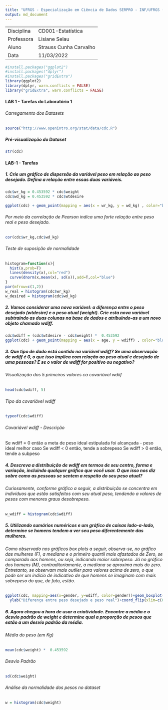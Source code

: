 ```yaml
---
title: "UFRGS - Especialização em Ciência de Dados SERPRO - INF/UFRGS (2022-2023)"
output: md_document
---
```


|            |                        |
|------------|------------------------|
| Disciplina | CD001-Estatística      |
| Professora | Lisiane Selau          |
| Aluno      | Strauss Cunha Carvalho |
| Data       | 11/03/2022             |

```r
#install.packages("ggplot2")
#install.packages("dplyr")
#install.packages("gridExtra")
library(ggplot2)
library(dplyr, warn.conflicts = FALSE)
library("gridExtra", warn.conflicts = FALSE)
```

#### **LAB 1** - Tarefas do Laboratório 1

###### Carregamento dos Datasets
```r
source("http://www.openintro.org/stat/data/cdc.R")
```

##### Pré-visualização do Dataset
```r
str(cdc)
```
#### **LAB-1** - Tarefas

##### __1. Crie um gráfico de dispersão da variável peso em relação ao peso desejado. Defina a relação entre essas duas variáveis.__
```r
cdc$wr_kg = 0.453592 * cdc$weight
cdc$wd_kg = 0.453592 * cdc$wtdesire
```

```r
ggplot(cdc) + geom_point(mapping = aes(x = wr_kg, y = wd_kg) , color="blue") + ggtitle("Peso real x Peso desejado - Kg") 

```
######  Por meio da correlação de Pearson indica uma forte relação entre peso real e peso desejado.
```r
cor(cdc$wr_kg,cdc$wd_kg)
```
###### Teste de suposição de normalidade
```r
histogram=function(x){
  hist(x,prob=T)
  lines(density(x),col="red")
  curve(dnorm(x,mean(x), sd(x)),add=T,col="blue")
}
par(mfrow=c(1,2))
w_real = histogram(cdc$wr_kg)
w_desired = histogram(cdc$wd_kg)
```

##### __2.  Vamos considerar uma nova variável: a diferença entre o peso desejado (wtdesire) e o peso atual (weight). Crie esta nova variável subtraindo as duas colunas na base de dados e atribuindo-as a um novo objeto chamado wdiff.__

```r
cdc$wdiff = (cdc$wtdesire - cdc$weight) *  0.453592 
ggplot(cdc) + geom_point(mapping = aes(x = age, y = wdiff) , color="blue") + ggtitle("Peso desejado (Kg) - Peso real (Kg) * idade") 
```

##### __3.  Que tipo de dado está contido na variável wdiff? Se uma observação de wdiff é 0, o que isso implica com relação ao peso atual e desejado de uma pessoas? E se o valor de wdiff for positivo ou negativo?__

###### Visualização dos 5 primeiros valores ca covariável wdiif
```r
head(cdc$wdiff, 5)
```
###### Tipo da covariável wdiff
```r
typeof(cdc$wdiff)
```
###### Covariável wdiff - Descrição
Se wdiff = 0 então a meta de peso ideal estipulada foi alcançada - peso ideal melhor caso
Se wdiff < 0 então, tende a sobrepeso
Se wdiff > 0 então, tende a subpeso

##### __4.  Descreva a distribuição de wdiff em termos de seu centro, forma e variação, incluindo qualquer gráfico que você usar. O que isso nos diz sobre como as pessoas se sentem a respeito do seu peso atual?__

###### Curiosamente, conforme gráfico a seguir, a distribuição se concentra em indivíduos que estão satisfeitos com seu atual peso, tendendo a valores de pesos com menores graus desobrepeso.

```r
w_wdiff = histogram(cdc$wdiff)
```

##### __5.  Utilizando sumários numéricos e um gráfico de caixas lado-a-lado, determine se homens tendem a ver seu peso diferentemente das mulheres.__

###### Como observado nos gráficos box plots a seguir, observa-se, no gráfico das mulheres (F), a mediana e o primeiro quartil mais afastados de Zero, se comparado aos homens, ou seja, indicando maior sobrepeso. Já no gráfico dos homens (M), contraditoriamente, a mediana se aproxima mais do zero. Entretanto, se observam mais outlier para valores acima de zero, o que pode ser um indício de indicativo de que homens se imaginam com mais sobrepeso do que, de fato, estão.
```r
ggplot(cdc, mapping=aes(x=gender, y=wdiff, color=gender))+geom_boxplot()+geom_boxplot(outlier.color = "red")+ xlab("Gênero") + 
  ylab("Diferença entre peso desejado e peso real")+coord_flip(xlim=c(0, 2))
```

##### __6.  Agora chegou a hora de usar a criatividade. Encontre a média e o desvio padrão de weight e determine qual a proporção de pesos que estão a um desvio padrão da média.__

###### Média do peso (em Kg)

```r
mean(cdc$weight) *  0.453592 
```
###### Desvio Padrão
```r
sd(cdc$weight) 
```
###### Análise da normalidade dos pesos no dataset
```r
w = histogram(cdc$weight)
```

